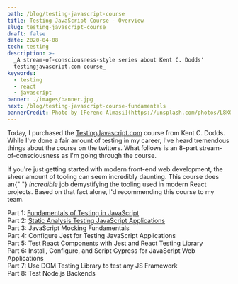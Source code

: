 ```yaml
---
path: /blog/testing-javascript-course
title: Testing JavaScript Course - Overview
slug: testing-javascript-course
draft: false
date: 2020-04-08
tech: testing
description: >-
  _A stream-of-consciousness-style series about Kent C. Dodds'
  testingjavascript.com course_
keywords:
  - testing
  - react
  - javascript
banner: ./images/banner.jpg
next: /blog/testing-javascript-course-fundamentals
bannerCredit: Photo by [Ferenc Almasi](https://unsplash.com/photos/L8KQIPCODV8)
---
```


Today, I purchased the [TestingJavascript.com](https://testingjavascript.com/)
course from Kent C. Dodds. While I've done a fair amount of testing in my
career, I've heard tremendous things about the course on the twitters. What
follows is an 8-part stream-of-consciousness as I'm going through the course.

<Callout>
  If you're just getting started with modern front-end web development, the
  sheer amount of tooling can seem incredibly daunting. This course does an{" "}
  <em>incredible</em> job demystifying the tooling used in modern React
  projects. Based on that fact alone, I'd recommending this course to my team.
</Callout>

Part 1:
[Fundamentals of Testing in JavaScript](/blog/testing-javascript-course-fundamentals)  
Part 2:
[Static Analysis Testing JavaScript Applications ](/blog/testing-javascript-course-static-analysis)  
Part 3: JavaScript Mocking Fundamentals  
Part 4: Configure Jest for Testing JavaScript Applications  
Part 5: Test React Components with Jest and React Testing Library  
Part 6: Install, Configure, and Script Cypress for JavaScript Web Applications  
Part 7: Use DOM Testing Library to test any JS Framework  
Part 8: Test Node.js Backends
